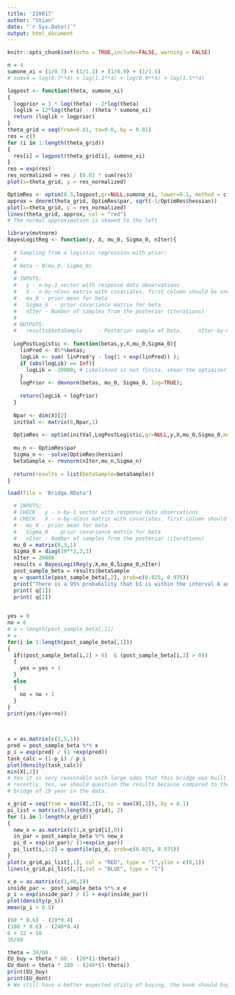 ```yaml
---
title: '220817'
author: "Stian"
date: "`r Sys.Date()`"
output: html_document
---
```


```r
knitr::opts_chunk$set(echo = TRUE,include=FALSE, warning = FALSE)
```
```r
n = 4
sumone_xi = (1/0.7) + (1/1.1) + (1/0.9) + (1/1.5)
# sumx4 = log(0.7**4) + log(1.1**4) + log(0.9**4) + log(1.5**4)
```

```r
logpost <- function(theta, sumone_xi)
{
  logprior = 3 * log(theta) - 2*log(theta)
  loglik = 12*log(theta) - (theta * sumone_xi)
  return (loglik + logprior)
}
theta_grid = seq(from=0.01, to=9.0, by = 0.01)
res = c()
for (i in 1:length(theta_grid))
{
  res[i] = logpost(theta_grid[i], sumone_xi)
}
res = exp(res)
res_normalized = res / (0.01 * sum(res))
plot(x=theta_grid, y = res_normalized)

```

```r
OptimRes <- optim(0.5,logpost,gr=NULL,sumone_xi, lower=0.1, method = c("L-BFGS-B"),control=list(fnscale=-1),hessian=TRUE)
approx = dnorm(theta_grid, OptimRes$par, sqrt(-1/OptimRes$hessian))
plot(x=theta_grid, y = res_normalized)
lines(theta_grid, approx, col = "red")
# The normal approximation is skewed to the left
```
```r

library(mvtnorm)
BayesLogitReg <- function(y, X, mu_0, Sigma_0, nIter){
  
  # Sampling from a logistic regression with prior:
  #
  # beta ~ N(mu_0, Sigma_0)
  # 
  # INPUTS:
  #   y - n-by-1 vector with response data observations
  #   X - n-by-nCovs matrix with covariates, first column should be ones if you want an intercept.
  #   mu_0 - prior mean for beta
  #   Sigma_0  - prior covariance matrix for beta
  #   nIter - Number of samples from the posterior (iterations)
  #
  # OUTPUTS:
  #   results$betaSample     - Posterior sample of beta.     nIter-by-nCovs matrix
  
  LogPostLogistic <- function(betas,y,X,mu_0,Sigma_0){
    linPred <- X%*%betas;
    logLik <- sum( linPred*y - log(1 + exp(linPred)) );
    if (abs(logLik) == Inf){
      logLik = -20000; # Likelihood is not finite, stear the optimizer away from here!
    }
    logPrior <- dmvnorm(betas, mu_0, Sigma_0, log=TRUE);
    
    return(logLik + logPrior)
  }
  
  Npar <- dim(X)[2]
  initVal <- matrix(0,Npar,1)
  
  OptimRes <- optim(initVal,LogPostLogistic,gr=NULL,y,X,mu_0,Sigma_0,method=c("BFGS"),control=list(fnscale=-1),hessian=TRUE)
  
  mu_n <- OptimRes$par
  Sigma_n <- -solve(OptimRes$hessian)
  betaSample <- rmvnorm(nIter,mu_n,Sigma_n)
  
  return(results = list(betaSample=betaSample))
}
```
```r
load(file = 'Bridge.RData')

  # INPUTS:
  # CHECK   y - n-by-1 vector with response data observations
  # CHECK   X - n-by-nCovs matrix with covariates, first column should be ones if you want an intercept.
  #   mu_0 - prior mean for beta
  #   Sigma_0  - prior covariance matrix for beta
  #   nIter - Number of samples from the posterior (iterations)
  mu_0 = matrix(0,3,1)
  Sigma_0 = diag(10**2,3,3)
  nIter = 20000
  results = BayesLogitReg(y,X,mu_0,Sigma_0,nIter)
  post_sample_beta = results$betaSample
  q = quantile(post_sample_beta[,2], prob=c(0.025, 0.975))
  print("There is a 95% probability that b1 is within the interval A and B")
  print( q[1])
  print( q[2])
  
```
```r
yes = 0
no = 0
# a = length(post_sample_beta[,1])
# a
for(i in 1:length(post_sample_beta[,1]))
{
  if((post_sample_beta[i,2] > 0)  & (post_sample_beta[i,3] > 0))
  {
    yes = yes + 1
  }
  else
  {
    no = no + 1
  }
}
print(yes/(yes+no))

  
```
```r
x = as.matrix(c(1,5,1))
pred = post_sample_beta %*% x
p_i = exp(pred) / (1 +exp(pred))
task_calc = (1-p_i) / p_i
plot(density(task_calc))
min(X[,2])
# Yes it is very reasonable with large odds that this bridge was built very 
# recently. Yes, we should question the results because compared to the youngest
# bridge of 19 year in the data.

```
```r
x_grid = seq(from = min(X[,2]), to = max(X[,2]), by = 0.1)
pi_list = matrix(0,length(x_grid), 2)
for (i in 1:length(x_grid))
{
  new_x = as.matrix(c(1,x_grid[i],0))
  in_par = post_sample_beta %*% new_x
  pi_d = exp(in_par)/ (1+exp(in_par))
  pi_list[i,1:2] = quantile(pi_d, prob=c(0.025, 0.975))                   
}
plot(x_grid,pi_list[,1], col = "RED", type = "l",ylim = c(0,1))
lines(x_grid,pi_list[,2],col = "BLUE", type = "l")
```

```r
x_e = as.matrix(c(1,40,1))
inside_par =  post_sample_beta %*% x_e
p_i = exp(inside_par) / (1 + exp(inside_par))
plot(density(p_i))
mean(p_i > 0.5)
```
```r
(60 * 0.6) - (20*0.4)
(180 * 0.6) - (240*0.4)
6 + 32 + 50
38/60

```
```r
theta = 38/60
EU_buy = theta * 60 - (20*(1-theta))
EU_dont = theta * 180 - (240*(1-theta))
print(EU_buy)
print(EU_dont)
# We still have a better expected utiity of buying, the bank should buy
```
